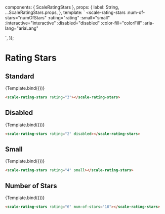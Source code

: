
<Meta
  title="Beta Components/Rating Stars"
  component={ScaleRatingStars}
  argTypes={{}}
/>

  components: { ScaleRatingStars },
  props: {
    label: String,
    ...ScaleRatingStars.props,
  },
  template: `
  <scale-rating-stars
    :num-of-stars="numOfStars"
    :rating="rating"
    :small="small"
    :interactive="interactive"
    :disabled="disabled"
    :color-fill="colorFill"
    :aria-lang="ariaLang"
  >
  </scale-rating-stars>
    `,
});

# Rating Stars

## Standard

<Canvas withSource="none">
  <Story
    name="Standard"
    args={{
      rating: 3,
    }}
  >
    {Template.bind({})}
  </Story>
</Canvas>

<ArgsTable story="Standard" />

```html
<scale-rating-stars rating="3"></scale-rating-stars>
```

## Disabled

<Canvas withSource="none">
  <Story
    name="Disabled"
    args={{
      disabled: true,
      rating: 2
    }}
  >
    {Template.bind({})}
  </Story>
</Canvas>

```html
<scale-rating-stars rating="2" disabled></scale-rating-stars>
```

## Small

<Canvas withSource="none">
  <Story
    name="Small"
    args={{
      rating: 4,
      small: true
    }}
  >
    {Template.bind({})}
  </Story>
</Canvas>

```html
<scale-rating-stars rating="4" small></scale-rating-stars>
```

## Number of Stars

<Canvas withSource="none">
  <Story
    name="Number of Stars"
    args={{
      rating: 6,
      numOfStars: 10
    }}
  >
    {Template.bind({})}
  </Story>
</Canvas>

```html
<scale-rating-stars rating="6" num-of-stars="10"></scale-rating-stars>
```
